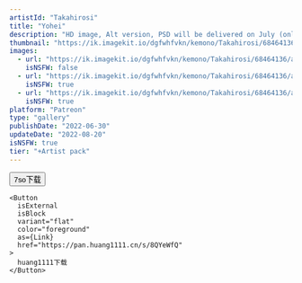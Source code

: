 ```yaml
---
artistId: "Takahirosi"
title: "Yohei"
description: "HD image, Alt version, PSD will be delivered on July (only for June subscriber)..."
thumbnail: "https://ik.imagekit.io/dgfwhfvkn/kemono/Takahirosi/68464136/app_p1_4_ori1_20250112163127928_Y9ezawIS8.avif?updatedAt=1736740044134"
images:
  - url: "https://ik.imagekit.io/dgfwhfvkn/kemono/Takahirosi/68464136/app_p1_4_ori1_20250112163127928_Y9ezawIS8.avif?updatedAt=1736740044134"
    isNSFW: false
  - url: "https://ik.imagekit.io/dgfwhfvkn/kemono/Takahirosi/68464136/app_p1_4_ori3_20250112162651962_ERU7VbGXj.avif?updatedAt=1736740044050"
    isNSFW: true
  - url: "https://ik.imagekit.io/dgfwhfvkn/kemono/Takahirosi/68464136/app_p1_4_ori7_20250102224130874_ampsJQPZb.avif?updatedAt=1736740044018"
    isNSFW: true
platform: "Patreon"
type: "gallery"
publishDate: "2022-06-30"
updateDate: "2022-08-20"
isNSFW: true
tier: "+Artist pack"
---
```



<Button
      isExternal
      isBlock
      variant="flat"
      color="foreground"
      as={Link}
      href="https://pan.7so.top/f/0YvRSm/_04_YOHEI.7z"
    >
      7so下载
    </Button>

    <Button
      isExternal
      isBlock
      variant="flat"
      color="foreground"
      as={Link}
      href="https://pan.huang1111.cn/s/8QYeWfQ"
    >
      huang1111下载
    </Button>